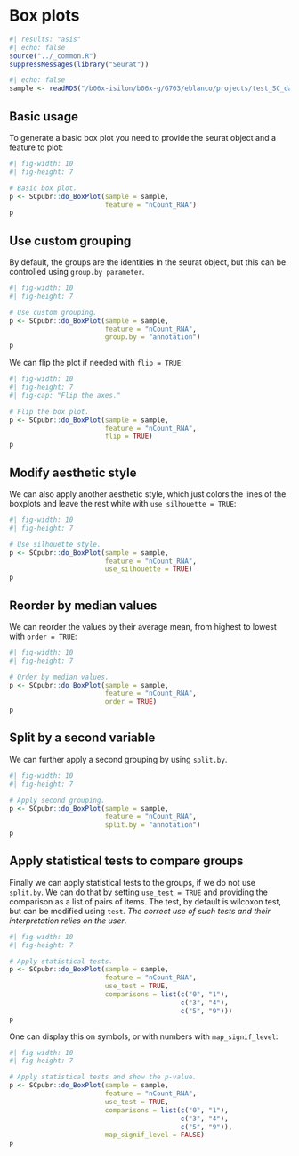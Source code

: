 # Box plots

```r
#| results: "asis"
#| echo: false
source("../_common.R")
suppressMessages(library("Seurat"))
```

```r
#| echo: false
sample <- readRDS("/b06x-isilon/b06x-g/G703/eblanco/projects/test_SC_datasets/sc_dataset.rds")
```

## Basic usage

To generate a basic box plot you need to provide the seurat object and a feature to plot:

```r
#| fig-width: 10
#| fig-height: 7

# Basic box plot.
p <- SCpubr::do_BoxPlot(sample = sample,
                        feature = "nCount_RNA")
p
```

## Use custom grouping
By default, the groups are the identities in the seurat object, but this can be controlled using `group.by parameter`.

```r
#| fig-width: 10
#| fig-height: 7

# Use custom grouping.
p <- SCpubr::do_BoxPlot(sample = sample,
                        feature = "nCount_RNA",
                        group.by = "annotation")
p
```

We can flip the plot if needed with `flip = TRUE`:

```r
#| fig-width: 10
#| fig-height: 7
#| fig-cap: "Flip the axes."

# Flip the box plot.
p <- SCpubr::do_BoxPlot(sample = sample,
                        feature = "nCount_RNA",
                        flip = TRUE)
p
```

## Modify aesthetic style
We can also apply another aesthetic style, which just colors the lines of the boxplots and leave the rest white with `use_silhouette = TRUE`:

```r
#| fig-width: 10
#| fig-height: 7

# Use silhouette style.
p <- SCpubr::do_BoxPlot(sample = sample,
                        feature = "nCount_RNA",
                        use_silhouette = TRUE)
p
```

## Reorder by median values
We can reorder the values by their average mean, from highest to lowest with `order = TRUE`:

```r
#| fig-width: 10
#| fig-height: 7

# Order by median values.
p <- SCpubr::do_BoxPlot(sample = sample,
                        feature = "nCount_RNA",
                        order = TRUE)
p
```

## Split by a second variable
We can further apply a second grouping by using `split.by`.

```r
#| fig-width: 10
#| fig-height: 7

# Apply second grouping.
p <- SCpubr::do_BoxPlot(sample = sample,
                        feature = "nCount_RNA",
                        split.by = "annotation")
p
```

## Apply statistical tests to compare groups
Finally we can apply statistical tests to the groups, if we do not use `split.by`. We can do that by setting `use_test = TRUE` and providing the comparison as a list of pairs of items. The test, by default is wilcoxon test, but can be modified using `test`. *The correct use of such tests and their interpretation relies on the user*.

```r
#| fig-width: 10
#| fig-height: 7

# Apply statistical tests.
p <- SCpubr::do_BoxPlot(sample = sample,
                        feature = "nCount_RNA",
                        use_test = TRUE,
                        comparisons = list(c("0", "1"),
                                           c("3", "4"),
                                           c("5", "9")))
p
```

One can display this on symbols, or with numbers with `map_signif_level`:

```r
#| fig-width: 10
#| fig-height: 7

# Apply statistical tests and show the p-value.
p <- SCpubr::do_BoxPlot(sample = sample,
                        feature = "nCount_RNA",
                        use_test = TRUE,
                        comparisons = list(c("0", "1"),
                                           c("3", "4"),
                                           c("5", "9")),
                        map_signif_level = FALSE)
p
```
